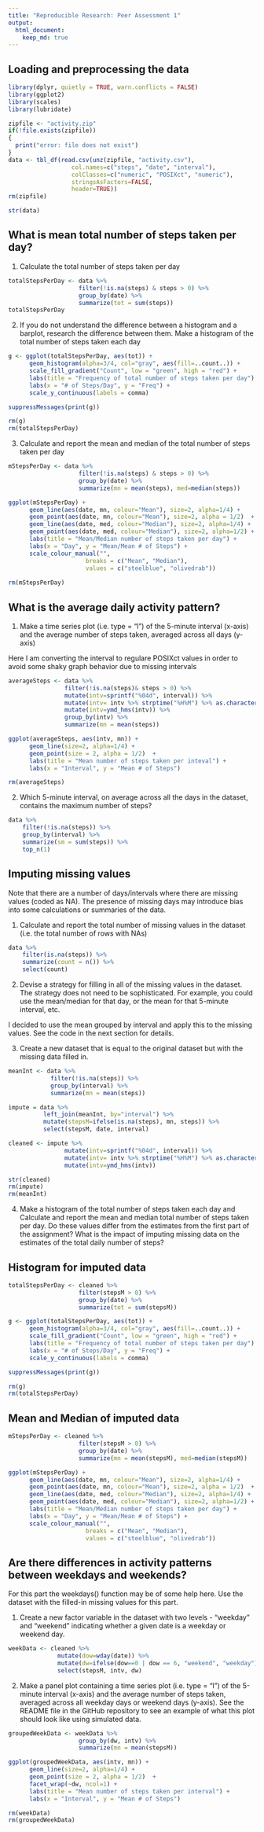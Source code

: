 ```yaml
---
title: "Reproducible Research: Peer Assessment 1"
output: 
  html_document:
    keep_md: true
---
```


## Loading and preprocessing the data
```r
library(dplyr, quietly = TRUE, warn.conflicts = FALSE)
library(ggplot2)
library(scales)
library(lubridate)

zipfile <- "activity.zip"
if(!file.exists(zipfile)) 
{
  print("error: file does not exist")
}
data <- tbl_df(read.csv(unz(zipfile, "activity.csv"), 
                  col.names=c("steps", "date", "interval"),
                  colClasses=c("numeric", "POSIXct", "numeric"),
                  stringsAsFactors=FALSE, 
                  header=TRUE))
rm(zipfile)

str(data)
```


## What is mean total number of steps taken per day?

1. Calculate the total number of steps taken per day

```r
totalStepsPerDay <- data %>% 
                    filter(!is.na(steps) & steps > 0) %>% 
                    group_by(date) %>% 
                    summarize(tot = sum(steps))
totalStepsPerDay
```

2. If you do not understand the difference between a histogram and a barplot, research the difference between them. Make a histogram of the total number of steps taken each day

```r
g <- ggplot(totalStepsPerDay, aes(tot)) +
      geom_histogram(alpha=3/4, col="gray", aes(fill=..count..)) +      
      scale_fill_gradient("Count", low = "green", high = "red") +
      labs(title = "Frequency of total number of steps taken per day") +
      labs(x = "# of Steps/Day", y = "Freq") +
      scale_y_continuous(labels = comma)

suppressMessages(print(g))

rm(g)
rm(totalStepsPerDay)
```



3. Calculate and report the mean and median of the total number of steps taken per day

```r
mStepsPerDay <- data %>% 
                    filter(!is.na(steps) & steps > 0) %>% 
                    group_by(date) %>% 
                    summarize(mn = mean(steps), med=median(steps))

ggplot(mStepsPerDay) +
      geom_line(aes(date, mn, colour="Mean"), size=2, alpha=1/4) +      
      geom_point(aes(date, mn, colour="Mean"), size=2, alpha = 1/2)  +
      geom_line(aes(date, med, colour="Median"), size=2, alpha=1/4) +
      geom_point(aes(date, med, colour="Median"), size=2, alpha=1/2) +
      labs(title = "Mean/Median number of steps taken per day") +
      labs(x = "Day", y = "Mean/Mean # of Steps") +      
      scale_colour_manual("", 
                      breaks = c("Mean", "Median"),
                      values = c("steelblue", "olivedrab"))
    
rm(mStepsPerDay)
```

## What is the average daily activity pattern?


1. Make a time series plot (i.e. type = "l") of the 5-minute interval (x-axis) and the average number of steps taken, averaged across all days (y-axis)


Here I am converting the interval to regulare POSIXct values in order to avoid some shaky graph behavior due to missing intervals


```r
averageSteps <- data %>% 
                filter(!is.na(steps)& steps > 0) %>% 
                mutate(intv=sprintf("%04d", interval)) %>%
                mutate(intv= intv %>% strptime("%H%M") %>% as.character()) %>%
                mutate(intv=ymd_hms(intv)) %>%
                group_by(intv) %>% 
                summarize(mn = mean(steps))

ggplot(averageSteps, aes(intv, mn)) +
      geom_line(size=2, alpha=1/4) +
      geom_point(size = 2, alpha = 1/2)  +  
      labs(title = "Mean number of steps taken per inteval") +
      labs(x = "Interval", y = "Mean # of Steps")

rm(averageSteps)
```

2. Which 5-minute interval, on average across all the days in the dataset, contains the maximum number of steps?
```r
data %>% 
    filter(!is.na(steps)) %>% 
    group_by(interval) %>% 
    summarize(sm = sum(steps)) %>% 
    top_n(1)
```


## Imputing missing values

Note that there are a number of days/intervals where there are missing values (coded as NA). The presence of missing days may introduce bias into some calculations or summaries of the data.

1. Calculate and report the total number of missing values in the dataset (i.e. the total number of rows with NAs)
```r
data %>% 
    filter(is.na(steps)) %>% 
    summarize(count = n()) %>% 
    select(count)
```


2. Devise a strategy for filling in all of the missing values in the dataset. The strategy does not need to be sophisticated. For example, you could use the mean/median for that day, or the mean for that 5-minute interval, etc.

I decided to use the mean grouped by interval and apply this to the missing values. See the code in the next section for details.


3. Create a new dataset that is equal to the original dataset but with the missing data filled in.

```r
meanInt <- data %>% 
            filter(!is.na(steps)) %>% 
            group_by(interval) %>% 
            summarize(mn = mean(steps))

impute = data %>% 
          left_join(meanInt, by="interval") %>% 
          mutate(stepsM=ifelse(is.na(steps), mn, steps)) %>% 
          select(stepsM, date, interval)

cleaned <- impute %>% 
                mutate(intv=sprintf("%04d", interval)) %>%
                mutate(intv= intv %>% strptime("%H%M") %>% as.character()) %>%
                mutate(intv=ymd_hms(intv))                

str(cleaned)
rm(impute)
rm(meanInt)

```

4. Make a histogram of the total number of steps taken each day and Calculate and report the mean and median total number of steps taken per day. Do these values differ from the estimates from the first part of the assignment? What is the impact of imputing missing data on the estimates of the total daily number of steps?

## Histogram for imputed data
```r
totalStepsPerDay <- cleaned %>% 
                    filter(stepsM > 0) %>% 
                    group_by(date) %>% 
                    summarize(tot = sum(stepsM))

g <- ggplot(totalStepsPerDay, aes(tot)) +
      geom_histogram(alpha=3/4, col="gray", aes(fill=..count..)) +      
      scale_fill_gradient("Count", low = "green", high = "red") +
      labs(title = "Frequency of total number of steps taken per day") +
      labs(x = "# of Steps/Day", y = "Freq") +
      scale_y_continuous(labels = comma)

suppressMessages(print(g))

rm(g)
rm(totalStepsPerDay)
```

## Mean and Median of imputed data
```r
mStepsPerDay <- cleaned %>% 
                    filter(stepsM > 0) %>% 
                    group_by(date) %>% 
                    summarize(mn = mean(stepsM), med=median(stepsM))

ggplot(mStepsPerDay) +
      geom_line(aes(date, mn, colour="Mean"), size=2, alpha=1/4) +      
      geom_point(aes(date, mn, colour="Mean"), size=2, alpha = 1/2)  +
      geom_line(aes(date, med, colour="Median"), size=2, alpha=1/4) +
      geom_point(aes(date, med, colour="Median"), size=2, alpha=1/2) +
      labs(title = "Mean/Median number of steps taken per day") +
      labs(x = "Day", y = "Mean/Mean # of Steps") +      
      scale_colour_manual("", 
                      breaks = c("Mean", "Median"),
                      values = c("steelblue", "olivedrab"))
```

## Are there differences in activity patterns between weekdays and weekends?

For this part the weekdays() function may be of some help here. Use the dataset with the filled-in missing values for this part.

1. Create a new factor variable in the dataset with two levels - "weekday" and "weekend" indicating whether a given date is a weekday or weekend day.

```r
weekData <- cleaned %>% 
              mutate(dow=wday(date)) %>% 
              mutate(dw=ifelse(dow==0 | dow == 6, "weekend", "weekday")) %>% 
              select(stepsM, intv, dw)
```

2. Make a panel plot containing a time series plot (i.e. type = "l") of the 5-minute interval (x-axis) and the average number of steps taken, averaged across all weekday days or weekend days (y-axis). See the README file in the GitHub repository to see an example of what this plot should look like using simulated data.

```r
groupedWeekData <- weekData %>% 
                    group_by(dw, intv) %>% 
                    summarize(mn = mean(stepsM))

ggplot(groupedWeekData, aes(intv, mn)) +
      geom_line(size=2, alpha=1/4) +
      geom_point(size = 2, alpha = 1/2)  + 
      facet_wrap(~dw, ncol=1) +
      labs(title = "Mean number of steps taken per interval") +
      labs(x = "Interval", y = "Mean # of Steps")

rm(weekData)
rm(groupedWeekData)
```


